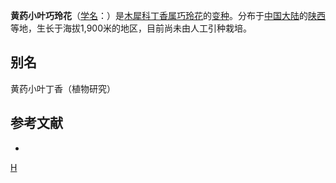 {{Infraspeciesbox
| image = 
| image_caption = 
| status = 
| status_system = 
| genus = Syringa
| species = pubescens
| varietas = flavoanthera
| authority = ([[陈新露|X. L. Chen]]) [[张美珍|M. C. Chang]]
}}

'''黄药小叶巧玲花'''（[[学名|学名]]：{{lang|la|''Syringa pubescens'' var. ''flavoanthera''}}）是[[木犀科|木犀科]][[丁香属|丁香属]][[巧玲花|巧玲花]]的[[变种|变种]]。分布于[[中国大陆|中国大陆]]的[[陕西|陕西]]等地，生长于海拔1,900米的地区，目前尚未由人工引种栽培。

== 别名 ==
黄药小叶丁香（植物研究）

== 参考文献 ==
<div class="references-small">
* {{cite web| url =http://www.bioinfo.cn/db05/KmzwSpecies.php?action=view&id=30372| title =黄药小叶巧玲花（变种）| work =《中国高等植物数据库全库》| publisher =中国科学院微生物研究所| author =昆明植物研究所| accessdate =2009-02-26| archive-date =2018-06-28| archive-url =https://web.archive.org/web/20180628204035/http://www.bioinfo.cn/db05/KmzwSpecies.php?action=view| dead-url =yes}}
</div>
{{Taxonbar}}

[[Category:丁香属|H]]